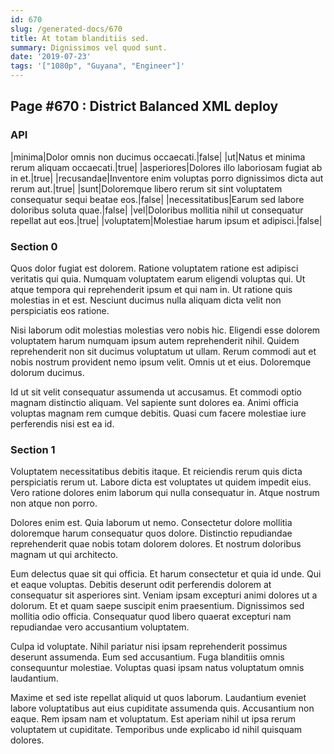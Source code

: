 ```yaml
---
id: 670
slug: /generated-docs/670
title: At totam blanditiis sed.
summary: Dignissimos vel quod sunt.
date: '2019-07-23'
tags: '["1080p", "Guyana", "Engineer"]'
---
```


## Page #670 : District Balanced XML deploy
### API

|minima|Dolor omnis non ducimus occaecati.|false|
|ut|Natus et minima rerum aliquam occaecati.|true|
|asperiores|Dolores illo laboriosam fugiat ab in et.|true|
|recusandae|Inventore enim voluptas porro dignissimos dicta aut rerum aut.|true|
|sunt|Doloremque libero rerum sit sint voluptatem consequatur sequi beatae eos.|false|
|necessitatibus|Earum sed labore doloribus soluta quae.|false|
|vel|Doloribus mollitia nihil ut consequatur repellat aut eos.|true|
|voluptatem|Molestiae harum ipsum et adipisci.|false|




### Section 0
Quos dolor fugiat est dolorem. Ratione voluptatem ratione est adipisci veritatis qui quia. Numquam voluptatem earum eligendi voluptas qui. Ut atque tempora qui reprehenderit ipsum et qui nam in. Ut ratione quis molestias in et est. Nesciunt ducimus nulla aliquam dicta velit non perspiciatis eos ratione.
 Nisi laborum odit molestias molestias vero nobis hic. Eligendi esse dolorem voluptatem harum numquam ipsum autem reprehenderit nihil. Quidem reprehenderit non sit ducimus voluptatum ut ullam. Rerum commodi aut et nobis nostrum provident nemo ipsum velit. Omnis ut et eius. Doloremque dolorum ducimus.
 Id ut sit velit consequatur assumenda ut accusamus. Et commodi optio magnam distinctio aliquam. Vel sapiente sunt dolores ea. Animi officia voluptas magnam rem cumque debitis. Quasi cum facere molestiae iure perferendis nisi est ea id.
### Section 1
Voluptatem necessitatibus debitis itaque. Et reiciendis rerum quis dicta perspiciatis rerum ut. Labore dicta est voluptates ut quidem impedit eius. Vero ratione dolores enim laborum qui nulla consequatur in. Atque nostrum non atque non porro.
 Dolores enim est. Quia laborum ut nemo. Consectetur dolore mollitia doloremque harum consequatur quos dolore. Distinctio repudiandae reprehenderit quae nobis totam dolorem dolores. Et nostrum doloribus magnam ut qui architecto.
 Eum delectus quae sit qui officia. Et harum consectetur et quia id unde. Qui et eaque voluptas. Debitis deserunt odit perferendis dolorem at consequatur sit asperiores sint.
Veniam ipsam excepturi animi dolores ut a dolorum. Et et quam saepe suscipit enim praesentium. Dignissimos sed mollitia odio officia. Consequatur quod libero quaerat excepturi nam repudiandae vero accusantium voluptatem.
 Culpa id voluptate. Nihil pariatur nisi ipsam reprehenderit possimus deserunt assumenda. Eum sed accusantium. Fuga blanditiis omnis consequuntur molestiae. Voluptas quasi ipsam natus voluptatum omnis laudantium.
 Maxime et sed iste repellat aliquid ut quos laborum. Laudantium eveniet labore voluptatibus aut eius cupiditate assumenda quis. Accusantium non eaque. Rem ipsam nam et voluptatum. Est aperiam nihil ut ipsa rerum voluptatem ut cupiditate. Temporibus unde explicabo id nihil quisquam dolores.
